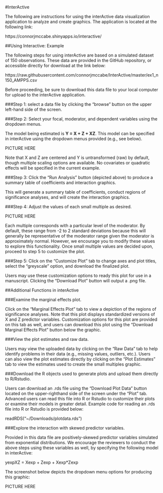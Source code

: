 #InterActive

The following are instructions for using the interActive data visualization application to analyze and create graphics. The application is located at the following link:

https://connorjmccabe.shinyapps.io/interactive/

##Using Interactive: Example

The following steps for using interActive are based on a simulated dataset of 150 observations. These data are provided in the GitHub repository, or accessible directly for download at the link below:

https://raw.githubusercontent.com/connorjmccabe/InterActive/master/ex1_n150_AMPPS.csv

Before proceeding, be sure to download this data file to your local computer for upload to the interActive application.

###Step 1: select a data file by clicking the “browse” button on the upper left-hand side of the screen.

###Step 2: Select your focal, moderator, and dependent variables using the dropdown menus.

The model being estimated is **Y = X + Z + XZ**. This model can be specified in interActive using the dropdown menus provided (e.g., see below).

PICTURE HERE

Note that X and Z are centered and Y is untransformed (raw) by default, though multiple scaling options are available. No covariates or quadratic effects will be specified in the current example.

###Step 3: Click the “Run Analysis” button (depicted above) to produce a summary table of coefficients and interaction graphics.

This will generate a summary table of coefficients, conduct regions of significance analyses, and will create the interaction graphics.

###Step 4: Adjust the values of each small multiple as desired.

PICTURE HERE

Each multiple corresponds with a particular level of the moderator. By default, these range from -2 to 2 standard deviations because this will generally be representative of the moderator range given the moderator is approximately normal. However, we encourage you to modify these values to explore this functionality. Once small multiple values are decided upon, proceed to step 5 to customize the plot.

###Step 5: Click on the “Customize Plot” tab to change axes and plot titles, select the “greyscale” option, and download the finalized plot.



Users may use these customization options to ready this plot for use in a manuscript. Clicking the “Download Plot” button will output a .png file.

##Additional Functions in interActive

###Examine the marginal effects plot.

Click on the “Marginal Effects Plot” tab to view a depiction of the regions of significance analyses. Note that this plot displays standardized versions of X and Z predictor variables. Customization options for this plot are provided on this tab as well, and users can download this plot using the “Download Marginal Effects Plot” button below the graphic.

###View the plot estimates and raw data.

Users may view the uploaded data by clicking on the “Raw Data” tab to help identify problems in their data (e.g., missing values, outliers, etc.). Users can also view the plot estimates directly by clicking on the “Plot Estimates” tab to view the estimates used to create the small multiples graphic. 

###Download the R objects used to generate plots and upload them directly to R/Rstudio.

Users can download an .rds file using the “Download Plot Data” button located on the upper-righthand side of the screen under the "Plot" tab. Advanced users can read this file into R or Rstudio to customize their plots or examine their models in greater detail. Example code for reading an .rds file into R or Rstudio is provided below:

readRDS("~/Downloads/plotdata.rds")

###Explore the interaction with skewed predictor variables.

Provided in this data file are positively-skewed predictor variables simulated from exponential distributions. We encourage the reviewers to conduct the above steps using these variables as well, by specifying the following model in interActive: 

yexpXZ = Xexp + Zexp + Xexp*Zexp

The screenshot below depicts the dropdown menu options for producing this graphic:

PICTURE HERE
